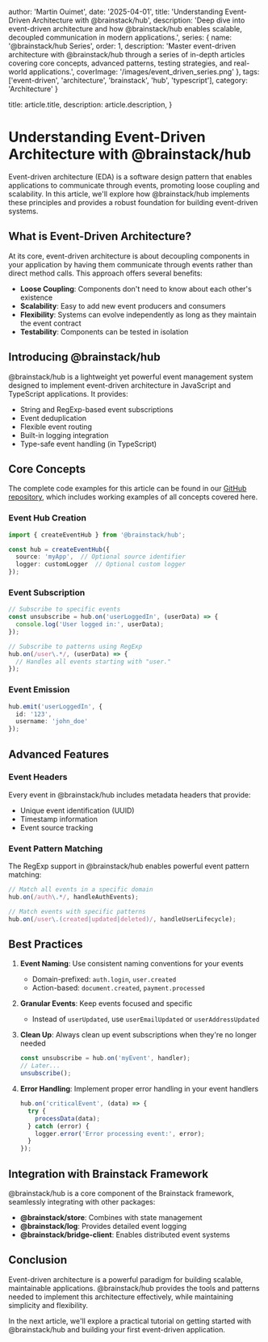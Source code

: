 
  author: 'Martin Ouimet',
  date: '2025-04-01',
  title: 'Understanding Event-Driven Architecture with @brainstack/hub',
  description: 'Deep dive into event-driven architecture and how @brainstack/hub enables scalable, decoupled communication in modern applications.',
  series: {
    name: '@brainstack/hub Series',
    order: 1,
    description: 'Master event-driven architecture with @brainstack/hub through a series of in-depth articles covering core concepts, advanced patterns, testing strategies, and real-world applications.',
    coverImage: '/images/event_driven_series.png'
  },
  tags: ['event-driven', 'architecture', 'brainstack', 'hub', 'typescript'],
  category: 'Architecture'
}

  title: article.title,
  description: article.description,
}


# Understanding Event-Driven Architecture with @brainstack/hub

Event-driven architecture (EDA) is a software design pattern that enables applications to communicate through events, promoting loose coupling and scalability. In this article, we'll explore how @brainstack/hub implements these principles and provides a robust foundation for building event-driven systems.

## What is Event-Driven Architecture?

At its core, event-driven architecture is about decoupling components in your application by having them communicate through events rather than direct method calls. This approach offers several benefits:

- **Loose Coupling**: Components don't need to know about each other's existence
- **Scalability**: Easy to add new event producers and consumers
- **Flexibility**: Systems can evolve independently as long as they maintain the event contract
- **Testability**: Components can be tested in isolation

## Introducing @brainstack/hub

@brainstack/hub is a lightweight yet powerful event management system designed to implement event-driven architecture in JavaScript and TypeScript applications. It provides:

- String and RegExp-based event subscriptions
- Event deduplication
- Flexible event routing
- Built-in logging integration
- Type-safe event handling (in TypeScript)

## Core Concepts

The complete code examples for this article can be found in our [GitHub repository](https://github.com/Infinisoft-inc/public/tree/main/Packages/%40brainstack/hub/series/01-understanding#understanding-event-driven-architecture-with-brainstackhub), which includes working examples of all concepts covered here.

### Event Hub Creation

```typescript
import { createEventHub } from '@brainstack/hub';

const hub = createEventHub({
  source: 'myApp',  // Optional source identifier
  logger: customLogger  // Optional custom logger
});
```

### Event Subscription

```typescript
// Subscribe to specific events
const unsubscribe = hub.on('userLoggedIn', (userData) => {
  console.log('User logged in:', userData);
});

// Subscribe to patterns using RegExp
hub.on(/user\.*/, (userData) => {
  // Handles all events starting with "user."
});
```

### Event Emission

```typescript
hub.emit('userLoggedIn', {
  id: '123',
  username: 'john_doe'
});
```

## Advanced Features

### Event Headers

Every event in @brainstack/hub includes metadata headers that provide:

- Unique event identification (UUID)
- Timestamp information
- Event source tracking

### Event Pattern Matching

The RegExp support in @brainstack/hub enables powerful event pattern matching:

```typescript
// Match all events in a specific domain
hub.on(/auth\.*/, handleAuthEvents);

// Match events with specific patterns
hub.on(/user\.(created|updated|deleted)/, handleUserLifecycle);
```

## Best Practices

1. **Event Naming**: Use consistent naming conventions for your events
   - Domain-prefixed: `auth.login`, `user.created`
   - Action-based: `document.created`, `payment.processed`

2. **Granular Events**: Keep events focused and specific
   - Instead of `userUpdated`, use `userEmailUpdated` or `userAddressUpdated`

3. **Clean Up**: Always clean up event subscriptions when they're no longer needed
   ```typescript
   const unsubscribe = hub.on('myEvent', handler);
   // Later...
   unsubscribe();
   ```

4. **Error Handling**: Implement proper error handling in your event handlers
   ```typescript
   hub.on('criticalEvent', (data) => {
     try {
       processData(data);
     } catch (error) {
       logger.error('Error processing event:', error);
     }
   });
   ```

## Integration with Brainstack Framework

@brainstack/hub is a core component of the Brainstack framework, seamlessly integrating with other packages:

- **@brainstack/store**: Combines with state management
- **@brainstack/log**: Provides detailed event logging
- **@brainstack/bridge-client**: Enables distributed event systems

## Conclusion

Event-driven architecture is a powerful paradigm for building scalable, maintainable applications. @brainstack/hub provides the tools and patterns needed to implement this architecture effectively, while maintaining simplicity and flexibility.

In the next article, we'll explore a practical tutorial on getting started with @brainstack/hub and building your first event-driven application.